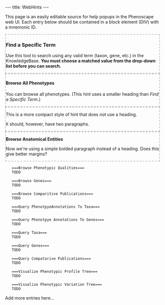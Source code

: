---
title: WebHints
---

<!--
@import "/wg/phenoscape/index.php?title=Jimallman:AjaxBlocks.css&action=raw&ctype=text/css";
-->

This page is an easily editable source for help popups in the Phenoscape web UI. Each entry below should be contained in a block element (DIV) with a mnemonic ID.



<div id="FindSpecificTerm" style="border: 2px dashed silver;">
===Find a Specific Term===

Use this tool to search using any valid term (taxon, gene, etc.) in the KnowledgeBase. '''You must choose a matched value from the drop-down list before you can search.'''
</div>


<div id="BrowseAllPhenotypes" style="border: 2px dashed silver;">
====Browse All Phenotypes====

You can browse all phenotypes. (This hint uses a smaller heading than ''Find a Specific Term''.)
</div>


<div id="BrowseTaxa" style="border: 2px dashed silver;">
This is a more compact style of hint that does not use a heading.

It should, however, have two paragraphs.
</div>


<div id="BrowseAnatomicalEntities" style="border: 2px dashed silver;">
'''Browse Anatomical Entities'''

Now we're using a simple bolded paragraph instead of a heading. Does this give better margins?
</div>

<div id="BrowsePhenotypicQualities">
    ===Browse Phenotypic Qualities===
    TODO
</div>


<div id="BrowseGenes">
    ===Browse Genes===
    TODO
</div>


<div id="BrowseComparitivePublications">
    ===Browse Comparitive Publications===
    TODO
</div>


<div id="QueryPhenotpyeAnnotationsToTaxa">
    ===Query PhenotpyeAnnotations To Taxa===
    TODO
</div>


<div id="QueryPhenotpyeAnnotationsToGenes">
    ===Query Phenotpye Annotations To Genes===
    TODO
</div>


<div id="QueryTaxa">
    ===Query Taxa===
    TODO
</div>


<div id="QueryGenes">
    ===Query Genes===
    TODO
</div>


<div id="QueryCompatarivePublications">
    ===Query Compatarive Publications===
    TODO
</div>


<div id="VisualizePhenotypicProfileTree">
    ===Visualize Phenotypic Profile Tree===
    TODO
</div>


<div id="VisualizePhenotypicVariationTree">
    ===Visualize Phenotypic Variation Tree===
    TODO
</div>


Add more entries here...